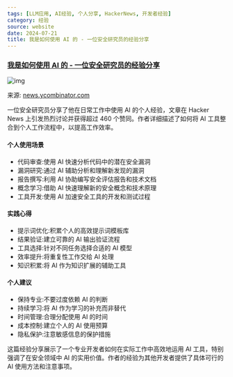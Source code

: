 ```yaml
---
tags: [LLM应用, AI经验, 个人分享, HackerNews, 开发者经验]
category: 经验
source: website
date: 2024-07-21
title: 我是如何使用 AI 的 - 一位安全研究员的经验分享
---
```


### [我是如何使用 AI 的 - 一位安全研究员的经验分享](https://news.ycombinator.com/item?id=41150317)

![img](https://img.mengpeng.tech/i/2024/12/08/675591fe03d2d.webp)

来源: [news.ycombinator.com](https://news.ycombinator.com/item?id=41150317)

一位安全研究员分享了他在日常工作中使用 AI 的个人经验，文章在 Hacker News 上引发热烈讨论并获得超过 460 个赞同。作者详细描述了如何将 AI 工具整合到个人工作流程中，以提高工作效率。

#### 个人使用场景
- 代码审查:使用 AI 快速分析代码中的潜在安全漏洞
- 漏洞研究:通过 AI 辅助分析和理解新发现的漏洞
- 报告撰写:利用 AI 协助编写安全评估报告和技术文档
- 概念学习:借助 AI 快速理解新的安全概念和技术原理
- 工具开发:使用 AI 加速安全工具的开发和测试过程

#### 实践心得
- 提示词优化:积累个人的高效提示词模板库
- 结果验证:建立可靠的 AI 输出验证流程
- 工具选择:针对不同任务选择合适的 AI 模型
- 效率提升:将重复性工作交给 AI 处理
- 知识积累:将 AI 作为知识扩展的辅助工具

#### 个人建议
- 保持专业:不要过度依赖 AI 的判断
- 持续学习:将 AI 作为学习的补充而非替代
- 时间管理:合理分配使用 AI 的时间
- 成本控制:建立个人的 AI 使用预算
- 隐私保护:注意敏感信息的保护措施

这篇经验分享展示了一个专业开发者如何在实际工作中高效地运用 AI 工具，特别强调了在安全领域中 AI 的实用价值。作者的经验为其他开发者提供了具体可行的 AI 使用方法和注意事项。 